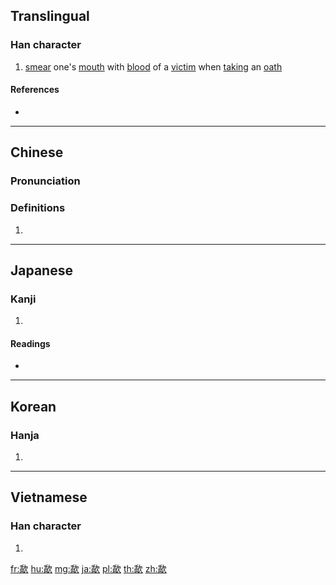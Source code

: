 ==Translingual==

===Han character===
{{Han char|rn=76|rad=欠|as=09|sn=13|four=27782|canj=HXNO,MXN|ids=⿰臿欠}}

# [[smear]] one's [[mouth]] with [[blood]] of a [[victim]] when [[taking]] an [[oath]]

====References====
* {{Han ref|kx=0570.050|dkj=16131|dj=0958.080|hdz=32146.010|uh=6B43|ud=27459|bh=DDF7|bd=56823}}

----

==Chinese==
{{zh-forms}}

===Pronunciation===
{{zh-pron
|m=shà,xiá
|c=saap3
|mc=y
|oc=y
|ma=
|cat=v
}}

===Definitions===
# {{rfdef|lang=zh}}

----

==Japanese==

===Kanji===
{{ja-kanji|grade=|rs=欠09}}

# {{defn|lang=ja|sort=欠09}}

====Readings====
* {{ja-readings|on=[[そう]] (sō), [[しょう]] (shō), [[こう]] (kō)|kun=[[すする]] (susuru)}}

----

==Korean==

===Hanja===
{{ko-hanja|hangeul=삽|eumhun=|rv=sap|mr=sap|y=sap}}

# {{defn|lang=ko|sort=欠09}}

----

==Vietnamese==

===Han character===
{{vi-hantu|[[sáp]], [[khảm]]|rs=欠09}}

# {{defn|lang=vi|sort=欠09}}

[[fr:歃]]
[[hu:歃]]
[[mg:歃]]
[[ja:歃]]
[[pl:歃]]
[[th:歃]]
[[zh:歃]]